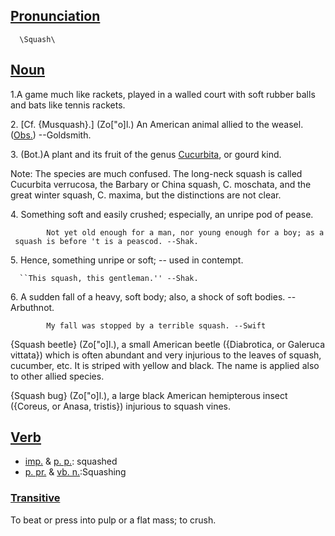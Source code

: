 ==[[Pronunciation]]==

   \Squash\

==[[Noun]]==

1.A game much like rackets, played in a walled court with soft
rubber balls and bats like tennis rackets.

2. [Cf. {Musquash}.] (Zo["o]l.) An American animal allied to the weasel. ([[Obs.]]) --Goldsmith.

3. (Bot.)A plant and its fruit of the genus [[w:Cucurbita|Cucurbita]], or gourd kind.

Note: The species are much confused. The long-neck squash is called Cucurbita verrucosa, the Barbary or China squash, C. moschata, and the great winter squash, C. maxima, but the distinctions are not clear.

4. Something soft and easily crushed; especially, an unripe pod of pease.

         Not yet old enough for a man, nor young enough for a boy; as a squash is before 't is a peascod. --Shak.

5. Hence, something unripe or soft; -- used in contempt.
   ``This squash, this gentleman.'' --Shak.

6. A sudden fall of a heavy, soft body; also, a shock of soft bodies. --Arbuthnot.

         My fall was stopped by a terrible squash. --Swift
 
{Squash beetle} (Zo["o]l.), a small American beetle ({Diabrotica, or Galeruca vittata}) which is often abundant and very injurious to the leaves of squash,   cucumber, etc. It is striped with yellow and black. The name is applied also to other allied species.

{Squash bug} (Zo["o]l.), a large black American hemipterous insect ({Coreus, or Anasa, tristis}) injurious to squash vines.

==[[Verb]]==

*[[imp.]] & [[p. p.]]: squashed
*[[p. pr.]] & [[vb. n.]]:Squashing

===[[Transitive]]===

To beat or press into pulp or a flat mass; to crush.